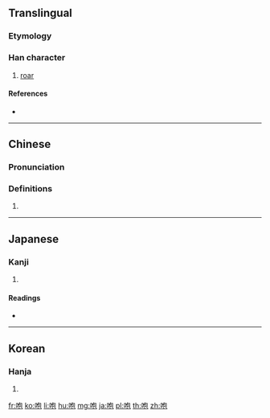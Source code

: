 {{character info/new}}
==Translingual==

===Etymology===
{{Han etym}}

===Han character===
{{Han char|rn=30|rad=口|as=05|sn=8|four=67012|canj=RPRU|ids=⿰口包}}

# [[roar]]

====References====
* {{Han ref|kx=0184.110|dkj=03484|dj=0403.100|hdz=10608.020|uh=5486|ud=21638|bh=A948|bd=43336}}

----

==Chinese==
{{zh-forms}}

===Pronunciation===
{{zh-pron
|m=páo
|c=paau4
|h=pfs=
|md=
|mn=
|w=
|mc=y
|oc=y
|cat=
}}

===Definitions===
{{zh-hanzi}}

# {{rfdef|lang=zh}}

----

==Japanese==

===Kanji===
{{ja-kanji|grade=|rs=口05}}

# {{defn|lang=ja|sort=口05}}

====Readings====
* {{ja-readings|on=[[ほう]] (hō)|kun=[[ほえる]] (hoeru)}}

----

==Korean==

===Hanja===
{{ko-hanja|hangeul=포|rv=po|mr=p'o}}

# {{defn|lang=ko|sort=口05}}

[[fr:咆]]
[[ko:咆]]
[[li:咆]]
[[hu:咆]]
[[mg:咆]]
[[ja:咆]]
[[pl:咆]]
[[th:咆]]
[[zh:咆]]
